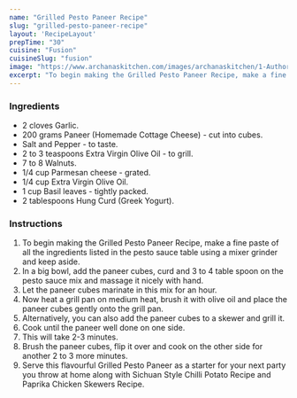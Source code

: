 ---
name: "Grilled Pesto Paneer Recipe"
slug: "grilled-pesto-paneer-recipe"
layout: 'RecipeLayout'
prepTime: "30"
cuisine: "Fusion"
cuisineSlug: "fusion"
image: "https://www.archanaskitchen.com/images/archanaskitchen/1-Author/Nithya_Anantham/Grilled_paneer_pesto_1600.jpg"
excerpt: "To begin making the Grilled Pesto Paneer Recipe, make a fine paste of all the ingredients listed in the pesto sauce table using a mixer grinder and keep aside"
---

### Ingredients

- 2 cloves Garlic.
- 200 grams Paneer (Homemade Cottage Cheese) - cut into cubes.
- Salt and Pepper - to taste.
- 2 to 3 teaspoons Extra Virgin Olive Oil - to grill.
- 7 to 8 Walnuts.
- 1/4 cup Parmesan cheese - grated.
- 1/4 cup Extra Virgin Olive Oil.
- 1 cup Basil leaves - tightly packed.
- 2 tablespoons Hung Curd (Greek Yogurt).

### Instructions

1. To begin making the Grilled Pesto Paneer Recipe, make a fine paste of all the ingredients listed in the pesto sauce table using a mixer grinder and keep aside.
1. In a big bowl, add the paneer cubes, curd and 3 to 4 table spoon on the pesto sauce mix and massage it nicely with hand.
1. Let the paneer cubes marinate in this mix for an hour.
1. Now heat a grill pan on medium heat, brush it with olive oil and place the paneer cubes gently onto the grill pan.
1. Alternatively, you can also add the paneer cubes to a skewer and grill it.
1. Cook until the paneer well done on one side.
1. This will take 2-3 minutes.
1. Brush the paneer cubes, flip it over and cook on the other side for another 2 to 3 more minutes.
1. Serve this flavourful Grilled Pesto Paneer as a starter for your next party you throw at home along with Sichuan Style Chilli Potato Recipe and Paprika Chicken Skewers Recipe.
